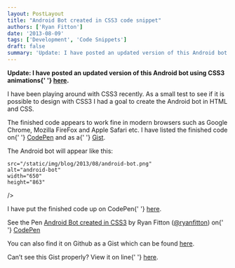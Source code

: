 ```yaml
---
layout: PostLayout
title: "Android Bot created in CSS3 code snippet"
authors: ['Ryan Fitton']
date: '2013-08-09'
tags: ['Development', 'Code Snippets']
draft: false
summary: 'Update: I have posted an updated version of this Android bot using CSS3 animations here. I have been playing around with CSS3 recently. As a small test to see if it is possible to design with CSS3 I had a goal to create the Android bot in HTML and CSS. The finished code appears to [&amp;hellip;]'
---
```


<p>
  <strong>
    Update: I have posted an updated version of this Android bot using CSS3 animations{' '}
    <a
      title="Updated: Animated CSS3 Android Bot"
      href="https://ryanfitton.co.uk/blog/animated-android-bot-created-in-css3-code-snippet/"
    >here</a>.
  </strong>
</p>
<p>
  I have been playing around with CSS3 recently. As a small test to see if it is possible to design
  with CSS3 I had a goal to create the Android bot in HTML and CSS.
</p>
<p>
  The finished code appears to work fine in modern browsers such as Google Chrome, Mozilla FireFox
  and Apple Safari etc. I have listed the finished code on{' '}
  <a href="https://codepen.io/ryanfitton/pen/xkjeG">CodePen</a> and as a{' '}
  <a href="https://gist.github.com/ryanfitton/6196475">Gist</a>.
</p>
<p>The Android bot will appear like this:</p>
<p>
  <img
    loading="lazy"
    
    src="/static/img/blog/2013/08/android-bot.png"
    alt="android-bot"
    width="650"
    height="863"
  />
</p>
<p>
  I have put the finished code up on CodePen{' '}
  <a href="https://codepen.io/ryanfitton/pen/xkjeG">here</a>.
</p>
<p
  class="codepen"
  data-height="650"
  data-theme-id="536"
  data-slug-hash="xkjeG"
  data-user="ryanfitton"
  data-default-tab="result"
>
  See the Pen <a href="https://codepen.io/ryanfitton/pen/xkjeG">Android Bot created in CSS3</a> by
  Ryan Fitton (<a href="https://codepen.io/ryanfitton">@ryanfitton</a>) on{' '}
  <a href="http://codepen.io">CodePen</a>
</p>
<p>
  <script src="https://codepen.io/assets/embed/ei.js" async=""></script>You can also find it on
  Github as a Gist which can be found <a href="https://gist.github.com/ryanfitton/6196475">here</a>.
</p>
<p>
  <script src="https://gist.github.com/ryanfitton/6196475.js"></script>
</p>
<p>
  Can&#8217;t see this Gist properly? View it on line{' '}
  <a href="https://gist.github.com/ryanfitton/6196475">here</a>.
</p>
